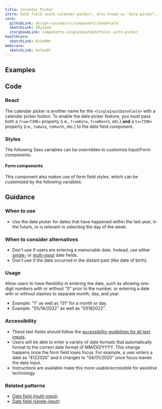 ```yaml
---
title: Calendar Picker
intro: Date field (with calendar picker), also known as "date picker", provides single date entry with a text field or selection through a visual calendar element tied to the input.
core:
  githubLink: design-system/src/components/DateField
  sketchLink: nRja1ed
  storybookLink: components-singleinputdatefield--with-picker
healthcare:
  sketchLink: Kv3oKMn
medicare:
  sketchLink: Ax3eeQY
---
```


## Examples

<StorybookExample
  componentName="singleInputDateField"
  storyId="components-singleinputdatefield--with-picker"
/>

## Code

### React

The calendar picker is another name for the `<SingleInputDateField>` with a calendar picker button. To enable the date picker feature, you must pass both a `from<TIME>` property (i.e., `fromDate`, `fromMonth`, etc.) **and** a `to<TIME>` property (i.e., `toDate`, `toMonth`, etc.) to the date field component.

<PropTable componentName="SingleInputDateField" />

### Styles

The following Sass variables can be overridden to customize Input/Form components:

<ComponentThemeOptions
  componentname="text-input"
/>

#### Form components

This component also makes use of form field styles, which can be customized by the following variables:

<ComponentThemeOptions
  componentname="form"
/>

## Guidance

### When to use

- Use the date picker for dates that have happened within the last year, in the future, or is relevant to selecting the day of the week.

### When to consider alternatives

- Don't use if users are entering a memorable date. Instead, use either [single-](/components/single-input-date-field/) or [multi-input](/components/multi-input-date-field/) date fields.
- Don't use if the date occurred in the distant past (like date of birth).

### Usage

Allow users to have flexibility in entering the date, such as allowing one-digit numbers with or without "0" prior to the number, or entering a date with or without slashes to separate month, day, and year.
  - Example: "1" as well as "01" for a month or day.
  - Example: "05/18/2022" as well as "05182022".

### Accessibility

- These text fields should follow the [accessibility guidelines for all text inputs](/components/text-field/#guidance).
- Users will be able to enter a variety of date formats that automatically format to the correct date format of MM/DD/YYYY. This change happens once the form field loses focus. For example, a user enters a date as "4122020" and it changes to "04/01/2020" once focus leaves the date input.
- Instructions are available make this more usable/accessible for assistive technology.

### Related patterns

- [Date field (multi-input)](/components/multi-input-date-field/)
- [Date field (single-input)](/components/single-input-date-field/)
